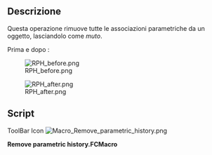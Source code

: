 <languages/>
<div class="mw-translate-fuzzy">
{{Macro/it
|Name=Remove parametric history
|Icon=Macro_Remove_parametric_history.png
|Translate=Rimozione della cronologia
|Description=Questa operazione rimuove tutte le associazioni parametriche da un oggetto, lasciandolo come  ''muto''
|Author=Yorik
|Version=0.1
|Date=2011-08-01
|FCVersion=All
|Download=[https://www.freecadweb.org/wiki/images/b/b7/Macro_Remove_parametric_history.png ToolBar Icon]
}}
</div>

==Descrizione==

Questa operazione rimuove tutte le associazioni parametriche da un oggetto, lasciandolo come  ''muto''.

Prima e dopo :

[[File:RPH_before.png]]

[[File:RPH_after.png]]

==Script==

ToolBar Icon [[Image:Macro_Remove_parametric_history.png]]

'''Remove parametric history.FCMacro'''

{{MacroCode|code=

originalObject = FreeCAD.ActiveDocument.ActiveObject
newShape = originalObject.Shape.copy()
newName = FreeCAD.ActiveDocument.ActiveObject.Name
FreeCAD.ActiveDocument.removeObject(newName)
newObject = FreeCAD.ActiveDocument.addObject("Part::Feature",newName)
newObject.Shape = newShape

}}
{{clear}}